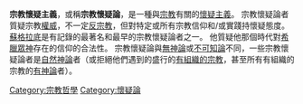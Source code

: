 {{unreferenced|time=2015-05-11T11:46:58+00:00}}
'''宗教懷疑主義'''，或稱'''宗教懷疑論'''，是一種與[[宗教|宗教]]有關的[[懷疑主義|懷疑主義]]。 宗教懷疑論者質疑宗教[[權威|權威]]，不一定[[反宗教|反宗教]]，但對特定或所有宗教信仰和/或實踐持懷疑態度。 [[蘇格拉底|蘇格拉底]]是有記錄的最著名和最早的宗教懷疑論者之一。 他質疑他那個時代對[[奧林帕斯十二神|希臘眾神]]存在的信仰的合法性。 宗教懷疑論與[[無神論|無神論]]或[[不可知論|不可知論]]不同，一些宗教懷疑論者是[[自然神論|自然神論]]者（或拒絕他們遇到的盛行的[[制度性宗教|有組織的宗教]]，甚至所有有組織的宗教的[[有神論|有神論]]者）。

{{怀疑主义}}{{宗教哲学}}
[[Category:宗教哲學|Category:宗教哲學]]
[[Category:懷疑論|Category:懷疑論]]